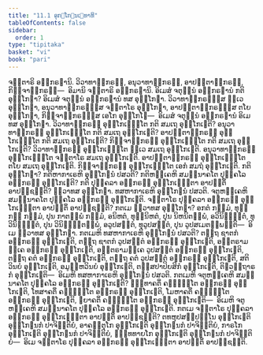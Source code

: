 ```yaml
---
title: "11.1 ອຸກ຺ໂກຏນເຠທາທິ"
tableOfContents: false
sidebar:
  order: 1
type: "tipitaka"
basket: "vi"
book: "pari"
---
```



<DynamicBreadcrumb />

<Division number="340" book="pari">

<Paragraph number="1699" book="pari">
ຈຕ຺ຕາຣິ ອຘິກຣຓານິ. ວິວາທາຘິກຣຓໍ, ອນຸວາທາຘິກຣຓໍ, ອາປຕ຺ຕາຘິກຣຓໍ, ກິຈ຺ຈາຘິກຣຓໍ—  ອິມານິ ຈຕ຺ຕາຣິ ອຘິກຣຓານິ.
</Paragraph>

<Paragraph number="1700" book="pari">
ອິເມສໍ ຈຕຸນ຺ນໍ ອຘິກຣຓານໍ ກຕິ ອຸກ຺ໂກຏາ? ອິເມສໍ ຈຕຸນ຺ນໍ ອຘິກຣຓານໍ ທສ ອຸກ຺ໂກຏາ. ວິວາທາຘິກຣຓສ຺ສ ທ຺ເວ ອຸກ຺ໂກຏາ, ອນຸວາທາຘິກຣຓສ຺ສ ຈຕ຺ຕາໂຣ ອຸກ຺ໂກຏາ, ອາປຕ຺ຕາຘິກຣຓສ຺ສ ຕໂຍ ອຸກ຺ໂກຏາ, ກິຈ຺ຈາຘິກຣຓສ຺ສ ເອໂກ ອຸກ຺ໂກໂຏ—  ອິເມສໍ ຈຕຸນ຺ນໍ ອຘິກຣຓານໍ ອິເມ ທສ ອຸກ຺ໂກຏາ.
</Paragraph>

<Paragraph number="1701" book="pari">
ວິວາທາຘິກຣຓໍ ອຸກ຺ໂກເຏນ຺ໂຕ ກຕິ ສມເຖ ອຸກ຺ໂກເຏຕິ? ອນຸວາທາຘິກຣຓໍ ອຸກ຺ໂກເຏນ຺ໂຕ ກຕິ ສມເຖ ອຸກ຺ໂກເຏຕິ? ອາປຕ຺ຕາຘິກຣຓໍ ອຸກ຺ໂກເຏນ຺ໂຕ ກຕິ ສມເຖ ອຸກ຺ໂກເຏຕິ? ກິຈ຺ຈາຘິກຣຓໍ ອຸກ຺ໂກເຏນ຺ໂຕ ກຕິ ສມເຖ ອຸກ຺ໂກເຏຕິ?
</Paragraph>

<Paragraph number="1702" book="pari">
ວິວາທາຘິກຣຓໍ ອຸກ຺ໂກເຏນ຺ໂຕ ທ຺ເວ ສມເຖ ອຸກ຺ໂກເຏຕິ. ອນຸວາທາຘິກຣຓໍ ອຸກ຺ໂກເຏນ຺ໂຕ ຈຕ຺ຕາໂຣ ສມເຖ ອຸກ຺ໂກເຏຕິ. ອາປຕ຺ຕາຘິກຣຓໍ ອຸກ຺ໂກເຏນ຺ໂຕ ຕໂຍ ສມເຖ ອຸກ຺ໂກເຏຕິ. ກິຈ຺ຈາຘິກຣຓໍ ອຸກ຺ໂກເຏນ຺ໂຕ ເອກໍ ສມຖໍ ອຸກ຺ໂກເຏຕິ.
</Paragraph>

</Division>
<Division number="341" book="pari">

<Paragraph number="1703" book="pari">
ກຕິ ອຸກ຺ໂກຏາ? ກຕິຫາກາເຣຫິ ອຸກ຺ໂກຏນໍ ປສວຕິ? ກຕິຫງ຺ເຄຫິ ສມນ຺ນາຄໂຕ ປຸຄ຺ຄໂລ ອຘິກຣຓໍ ອຸກ຺ໂກເຏຕິ? ກຕິ ປຸຄ຺ຄລາ ອຘິກຣຓໍ ອຸກ຺ໂກເຏນ຺ຕາ ອາປຕ຺ຕິໍ ອາປຊ຺ຊນ຺ຕິ?
</Paragraph>

<Paragraph number="1704" book="pari">
ທ຺ວາທສ ອຸກ຺ໂກຏາ. ທສຫາກາເຣຫິ ອຸກ຺ໂກຏນໍ ປສວຕິ. ຈຕູຫງ຺ເຄຫິ ສມນ຺ນາຄໂຕ ປຸຄ຺ຄໂລ ອຘິກຣຓໍ ອຸກ຺ໂກເຏຕິ. ຈຕ຺ຕາໂຣ ປຸຄ຺ຄລາ ອຘິກຣຓໍ ອຸກ຺ໂກເຏນ຺ຕາ ອາປຕ຺ຕິໍ ອາປຊ຺ຊນ຺ຕິ?
</Paragraph>

<Paragraph number="1705" book="pari">
ກຕເມ ທ຺ວາທສ ອຸກ຺ໂກຏາ? ອກຕໍ ກມ຺ມໍ, ທຸກ຺ກຏໍ ກມ຺ມໍ, ປຸນ ກາຕພ຺ພໍ ກມ຺ມໍ, ອນິຫຕໍ, ທຸນ຺ນິຫຕໍ, ປຸນ ນິຫນິຕພ຺ພໍ, ອວິນິຈ຺ຉິຕໍ, ທຸວິນິຈ຺ຉິຕໍ, ປຸນ ວິນິຈ຺ຉິຕພ຺ພໍ, ອວູປສນ຺ຕໍ, ທຸວູປສນ຺ຕໍ, ປຸນ ວູປສເມຕພ຺ພນ຺ຕິ—  ອິເມ ທ຺ວາທສ ອຸກ຺ໂກຏາ.
</Paragraph>

<Paragraph number="1706" book="pari">
ກຕເມຫິ ທສຫາກາເຣຫິ ອຸກ຺ໂກຏນໍ ປສວຕິ? ຕຕ຺ຖ ຊາຕກໍ ອຘິກຣຓໍ ອຸກ຺ໂກເຏຕິ, ຕຕ຺ຖ ຊາຕກໍ ວູປສນ຺ຕໍ ອຘິກຣຓໍ ອຸກ຺ໂກເຏຕິ, ອນ຺ຕຣາມຄ຺ເຄ ອຘິກຣຓໍ ອຸກ຺ໂກເຏຕິ, ອນ຺ຕຣາມຄ຺ເຄ ວູປສນ຺ຕໍ ອຘິກຣຓໍ ອຸກ຺ໂກເຏຕິ, ຕຕ຺ຖ ຄຕໍ ອຘິກຣຓໍ ອຸກ຺ໂກເຏຕິ, ຕຕ຺ຖ ຄຕໍ ວູປສນ຺ຕໍ ອຘິກຣຓໍ ອຸກ຺ໂກເຏຕິ, ສຕິວິນຍໍ ອຸກ຺ໂກເຏຕິ, ອມູຬ຺ຫວິນຍໍ ອຸກ຺ໂກເຏຕິ, ຕສ຺ສປາປິຍສິກໍ ອຸກ຺ໂກເຏຕິ, ຕິຓວຕ຺ຖາຣກໍ ອຸກ຺ໂກເຏຕິ—  ອິເມຫິ ທສຫາກາເຣຫິ ອຸກ຺ໂກຏນໍ ປສວຕິ.
</Paragraph>

<Paragraph number="1707" book="pari">
ກຕເມຫິ ຈຕູຫງ຺ເຄຫິ ສມນ຺ນາຄໂຕ ປຸຄ຺ຄໂລ ອຘິກຣຓໍ ອຸກ຺ໂກເຏຕິ? ຉນ຺ທາຄຕິໍ ຄຈ຺ຉນ຺ໂຕ ອຘິກຣຓໍ ອຸກ຺ໂກເຏຕິ, ໂທສາຄຕິໍ ຄຈ຺ຉນ຺ໂຕ ອຘິກຣຓໍ ອຸກ຺ໂກເຏຕິ, ໂມຫາຄຕິໍ ຄຈ຺ຉນ຺ໂຕ ອຘິກຣຓໍ ອຸກ຺ໂກເຏຕິ, ຠຍາຄຕິໍ ຄຈ຺ຉນ຺ໂຕ ອຘິກຣຓໍ ອຸກ຺ໂກເຏຕິ—  ອິເມຫິ ຈຕູຫງ຺ເຄຫິ ສມນ຺ນາຄໂຕ ປຸຄ຺ຄໂລ ອຘິກຣຓໍ ອຸກ຺ໂກເຏຕິ.
</Paragraph>

<Paragraph number="1708" book="pari">
ກຕເມ ຈຕ຺ຕາໂຣ ປຸຄ຺ຄລາ ອຘິກຣຓໍ ອຸກ຺ໂກເຏນ຺ຕາ ອາປຕ຺ຕິໍ ອາປຊ຺ຊນ຺ຕິ? ຕທຫຸປສມ຺ປນ຺ໂນ ອຸກ຺ໂກເຏຕິ ອຸກ຺ໂກຏນກໍ ປາຈິຕ຺ຕິຍໍ, ອາຄນ຺ຕຸໂກ ອຸກ຺ໂກເຏຕິ ອຸກ຺ໂກຏນກໍ ປາຈິຕ຺ຕິຍໍ, ກາຣໂກ ອຸກ຺ໂກເຏຕິ ອຸກ຺ໂກຏນກໍ ປາຈິຕ຺ຕິຍໍ, ຉນ຺ທທາຍໂກ ອຸກ຺ໂກເຏຕິ ອຸກ຺ໂກຏນກໍ ປາຈິຕ຺ຕິຍໍ—  ອິເມ ຈຕ຺ຕາໂຣ ປຸຄ຺ຄລາ ອຘິກຣຓໍ ອຸກ຺ໂກເຏນ຺ຕາ ອາປຕ຺ຕິໍ ອາປຊ຺ຊນ຺ຕິ.
</Paragraph>
</Division>